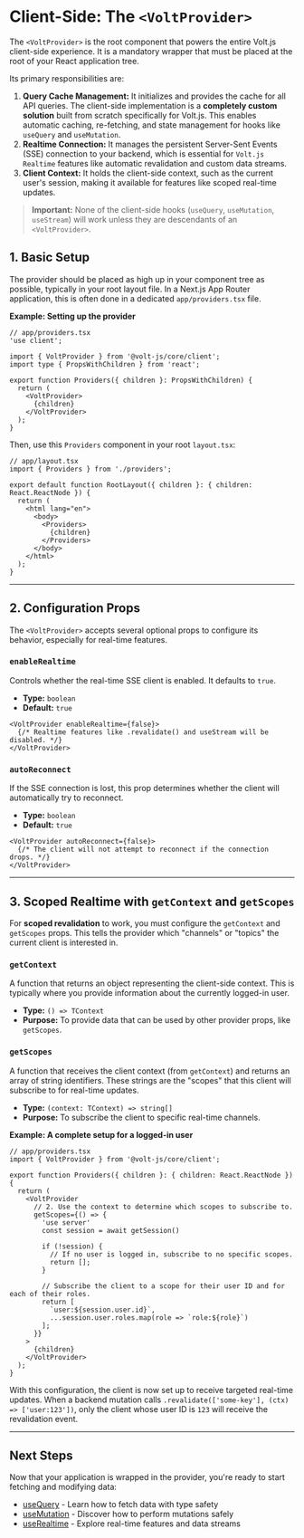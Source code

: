 # Client-Side: The `<VoltProvider>`

The `<VoltProvider>` is the root component that powers the entire Volt.js client-side experience. It is a mandatory wrapper that must be placed at the root of your React application tree.

Its primary responsibilities are:

1. **Query Cache Management:** It initializes and provides the cache for all API queries. The client-side implementation is a **completely custom solution** built from scratch specifically for Volt.js. This enables automatic caching, re-fetching, and state management for hooks like `useQuery` and `useMutation`.
2. **Realtime Connection:** It manages the persistent Server-Sent Events (SSE) connection to your backend, which is essential for `Volt.js Realtime` features like automatic revalidation and custom data streams.
3. **Client Context:** It holds the client-side context, such as the current user's session, making it available for features like scoped real-time updates.

> **Important:** None of the client-side hooks (`useQuery`, `useMutation`, `useStream`) will work unless they are descendants of an `<VoltProvider>`.

## 1. Basic Setup

The provider should be placed as high up in your component tree as possible, typically in your root layout file. In a Next.js App Router application, this is often done in a dedicated `app/providers.tsx` file.

**Example: Setting up the provider**

```tsx
// app/providers.tsx
'use client';

import { VoltProvider } from '@volt-js/core/client';
import type { PropsWithChildren } from 'react';

export function Providers({ children }: PropsWithChildren) {
  return (
    <VoltProvider>
      {children}
    </VoltProvider>
  );
}
```

Then, use this `Providers` component in your root `layout.tsx`:

```tsx
// app/layout.tsx
import { Providers } from './providers';

export default function RootLayout({ children }: { children: React.ReactNode }) {
  return (
    <html lang="en">
      <body>
        <Providers>
          {children}
        </Providers>
      </body>
    </html>
  );
}
```

---

## 2. Configuration Props

The `<VoltProvider>` accepts several optional props to configure its behavior, especially for real-time features.

### `enableRealtime`

Controls whether the real-time SSE client is enabled. It defaults to `true`.

- **Type:** `boolean`
- **Default:** `true`

```tsx
<VoltProvider enableRealtime={false}>
  {/* Realtime features like .revalidate() and useStream will be disabled. */}
</VoltProvider>
```

### `autoReconnect`

If the SSE connection is lost, this prop determines whether the client will automatically try to reconnect.

- **Type:** `boolean`
- **Default:** `true`

```tsx
<VoltProvider autoReconnect={false}>
  {/* The client will not attempt to reconnect if the connection drops. */}
</VoltProvider>
```

---

## 3. Scoped Realtime with `getContext` and `getScopes`

For **scoped revalidation** to work, you must configure the `getContext` and `getScopes` props. This tells the provider which "channels" or "topics" the current client is interested in.

### `getContext`

A function that returns an object representing the client-side context. This is typically where you provide information about the currently logged-in user.

- **Type:** `() => TContext`
- **Purpose:** To provide data that can be used by other provider props, like `getScopes`.

### `getScopes`

A function that receives the client context (from `getContext`) and returns an array of string identifiers. These strings are the "scopes" that this client will subscribe to for real-time updates.

- **Type:** `(context: TContext) => string[]`
- **Purpose:** To subscribe the client to specific real-time channels.

**Example: A complete setup for a logged-in user**

```tsx
// app/providers.tsx
import { VoltProvider } from '@volt-js/core/client';

export function Providers({ children }: { children: React.ReactNode }) {
  return (
    <VoltProvider
      // 2. Use the context to determine which scopes to subscribe to.
      getScopes={() => {
        'use server'
        const session = await getSession()

        if (!session) {
          // If no user is logged in, subscribe to no specific scopes.
          return [];
        }

        // Subscribe the client to a scope for their user ID and for each of their roles.
        return [
          `user:${session.user.id}`,
          ...session.user.roles.map(role => `role:${role}`)
        ];
      }}
    >
      {children}
    </VoltProvider>
  );
}
```

With this configuration, the client is now set up to receive targeted real-time updates. When a backend mutation calls `.revalidate(['some-key'], (ctx) => ['user:123'])`, only the client whose user ID is `123` will receive the revalidation event.

---

## Next Steps

Now that your application is wrapped in the provider, you're ready to start fetching and modifying data:

- [useQuery](/docs/client-side/use-query) - Learn how to fetch data with type safety
- [useMutation](/docs/client-side/use-mutation) - Discover how to perform mutations safely
- [useRealtime](/docs/client-side/use-realtime) - Explore real-time features and data streams